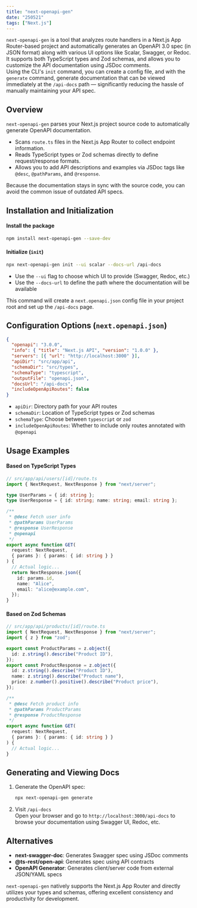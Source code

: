```yaml
---
title: "next-openapi-gen"
date: "250521"
tags: ["Next.js"]
---
```


`next-openapi-gen` is a tool that analyzes route handlers in a Next.js App Router-based project and automatically generates an OpenAPI 3.0 spec (in JSON format) along with various UI options like Scalar, Swagger, or Redoc.  
It supports both TypeScript types and Zod schemas, and allows you to customize the API documentation using JSDoc comments.  
Using the CLI's `init` command, you can create a config file, and with the `generate` command, generate documentation that can be viewed immediately at the `/api-docs` path — significantly reducing the hassle of manually maintaining your API spec.

## Overview

`next-openapi-gen` parses your Next.js project source code to automatically generate OpenAPI documentation.

- Scans `route.ts` files in the Next.js App Router to collect endpoint information.
- Reads TypeScript types or Zod schemas directly to define request/response formats.
- Allows you to add API descriptions and examples via JSDoc tags like `@desc`, `@pathParams`, and `@response`.

Because the documentation stays in sync with the source code, you can avoid the common issue of outdated API specs.

## Installation and Initialization

#### Install the package

```bash
npm install next-openapi-gen --save-dev
```

#### Initialize (`init`)

```bash
npx next-openapi-gen init --ui scalar --docs-url /api-docs
```

- Use the `--ui` flag to choose which UI to provide (Swagger, Redoc, etc.)
- Use the `--docs-url` to define the path where the documentation will be available

This command will create a `next.openapi.json` config file in your project root and set up the `/api-docs` page.

## Configuration Options (`next.openapi.json`)

```json
{
  "openapi": "3.0.0",
  "info": { "title": "Next.js API", "version": "1.0.0" },
  "servers": [{ "url": "http://localhost:3000" }],
  "apiDir": "src/app/api",
  "schemaDir": "src/types",
  "schemaType": "typescript",
  "outputFile": "openapi.json",
  "docsUrl": "/api-docs",
  "includeOpenApiRoutes": false
}
```

- `apiDir`: Directory path for your API routes
- `schemaDir`: Location of TypeScript types or Zod schemas
- `schemaType`: Choose between `typescript` or `zod`
- `includeOpenApiRoutes`: Whether to include only routes annotated with `@openapi`

## Usage Examples

#### Based on TypeScript Types

```ts
// src/app/api/users/[id]/route.ts
import { NextRequest, NextResponse } from "next/server";

type UserParams = { id: string };
type UserResponse = { id: string; name: string; email: string };

/**
 * @desc Fetch user info
 * @pathParams UserParams
 * @response UserResponse
 * @openapi
 */
export async function GET(
  request: NextRequest,
  { params }: { params: { id: string } }
) {
  // Actual logic...
  return NextResponse.json({
    id: params.id,
    name: "Alice",
    email: "alice@example.com",
  });
}
```

#### Based on Zod Schemas

```ts
// src/app/api/products/[id]/route.ts
import { NextRequest, NextResponse } from "next/server";
import { z } from "zod";

export const ProductParams = z.object({
  id: z.string().describe("Product ID"),
});
export const ProductResponse = z.object({
  id: z.string().describe("Product ID"),
  name: z.string().describe("Product name"),
  price: z.number().positive().describe("Product price"),
});

/**
 * @desc Fetch product info
 * @pathParams ProductParams
 * @response ProductResponse
 */
export async function GET(
  request: NextRequest,
  { params }: { params: { id: string } }
) {
  // Actual logic...
}
```

## Generating and Viewing Docs

1. Generate the OpenAPI spec:

   ```bash
   npx next-openapi-gen generate
   ```

2. Visit `/api-docs`  
   Open your browser and go to `http://localhost:3000/api-docs` to browse your documentation using Swagger UI, Redoc, etc.

## Alternatives

- **next-swagger-doc**: Generates Swagger spec using JSDoc comments
- **@ts-rest/open-api**: Generates spec using API contracts
- **OpenAPI Generator**: Generates client/server code from external JSON/YAML specs

`next-openapi-gen` natively supports the Next.js App Router and directly utilizes your types and schemas, offering excellent consistency and productivity for development.
